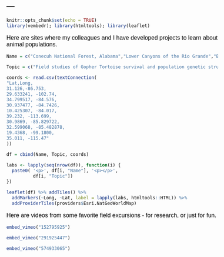---
---

```r
knitr::opts_chunk$set(echo = TRUE)
library(vembedr); library(htmltools); library(leaflet)
```

<link rel="stylesheet" href="styles.css" type="text/css">

<style type="text/css">
body{ /* Normal  */ font-size: 16px; font-family: Arial; color:black}
td {  /* Table  */ font-size: 8px;}
h1.title {font-size: 38px; color: DarkRed;}
h1 { /* Header 1 */ font-size: 28px; color: Black;}
h2 { /* Header 2 */ font-size: 22px; color: Black;}
h3 { /* Header 3 */ font-size: 18px; color: Black;}
code.r{ /* Code block */ font-size: 12px;}
pre { /* Code block - determines code spacing between lines */ font-size: 14px;}
</style>
Here are sites where my colleagues and I have developed projects to learn about animal populations.

```r

Name = c("Conecuh National Forest, Alabama","Lower Canyons of the Rio Grande","Blue Ridge Mountains","Spring Creek, Georgia","La Selva Biological Station, Costa Rica","Conger Mountain, Utah", "Choctawhatchee River, Florida", "Auburn University Museum of Natural History", "Ciudad de Mexico", "Mojave Desert")

Topic = c("Field studies of Gopher Tortoise survival and population genetic structure; reintroduction of an endangered snake","Formative wilderness adventure","Phylogenetic studies of salamanders","Demographic studies of Alligator Snapping Turtles","Field studies and experimental manipulations of frog and lizard population regulation","Feral horse demographic research","Studies of hybridizing freshwater turtles","Taxonomic and phylogenetic studies of amphibians and reptiles", "IUCN Red List Assessment for freshwater turtles in Central America", "Desert Tortoise population dynamics")

coords <- read.csv(textConnection(
"Lat,Long, 
31.126,-86.753, 
29.633241, -102.74,
34.799517, -84.576,
30.937477, -84.7426,
10.425307, -84.017,
39.232, -113.699,
30.9869, -85.829722,
32.599068, -85.482878,
19.4368, -99.1800,
35.011, -115.47"
))

df = cbind(Name, Topic, coords)

labs <- lapply(seq(nrow(df)), function(i) {
  paste0( '<p>', df[i, "Name"], '<p></p>', 
          df[i, "Topic"]) 
})

leaflet(df) %>% addTiles() %>%
  addMarkers(~Long, ~Lat, label = lapply(labs, htmltools::HTML)) %>%
  addProviderTiles(providers$Esri.NatGeoWorldMap)
```

Here are videos from some favorite field excursions - for research, or just for fun.  

```r
embed_vimeo("152795925")

embed_vimeo("291925447")

embed_vimeo("574933065")
```
